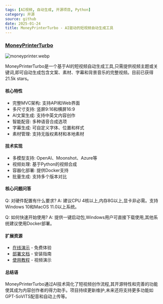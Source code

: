 ```yaml
---
tags: [AI视频, 自动生成, 开源项目, Python]
category: 开源
source: github
date: 2025-01-24
title: MoneyPrinterTurbo - AI驱动的短视频自动生成工具
---
```


### [MoneyPrinterTurbo](https://github.com/harry0703/MoneyPrinterTurbo)

![moneyprinter.webp](https://img.mengpeng.tech/i/2025/02/07/67a5a1506e2c3.webp)

MoneyPrinterTurbo是一个基于AI的短视频自动生成工具,只需提供视频主题或关键词,即可自动生成包含文案、素材、字幕和背景音乐的完整视频。目前已获得21.5k stars。

#### 核心特性

- 完整MVC架构: 支持API和Web界面
- 多尺寸支持: 竖屏9:16和横屏16:9
- AI文案生成: 支持中英文内容创作
- 智能配音: 多种语音合成选项
- 字幕生成: 可自定义字体、位置和样式
- 素材管理: 支持无版权素材和本地素材

#### 技术实现

- 多模型支持: OpenAI、Moonshot、Azure等
- 视频处理: 基于Python的视频合成
- 容器化部署: 提供Docker支持
- 批量生成: 支持多个版本对比

#### 核心问题问答

Q: 对硬件配置有什么要求?
A: 建议CPU 4核以上,内存8G以上,显卡非必需。支持Windows 10和MacOS 11.0以上系统。

Q: 如何快速开始使用?
A: 提供一键启动包,Windows用户可直接下载使用,其他系统建议使用Docker部署。

#### 扩展资源

- [在线演示](https://reccloud.cn) - 免费体验
- [部署文档](https://github.com/harry0703/MoneyPrinterTurbo#安装部署-) - 安装指南
- [使用教程](https://v.douyin.com/iFhnwsKY/) - 视频演示

#### 总结语

MoneyPrinterTurbo通过AI技术简化了短视频创作流程,其开源特性和完善的功能使其成为内容创作者的得力助手。项目持续更新维护,未来还将支持更多功能如GPT-SoVITS配音和自动上传等。 